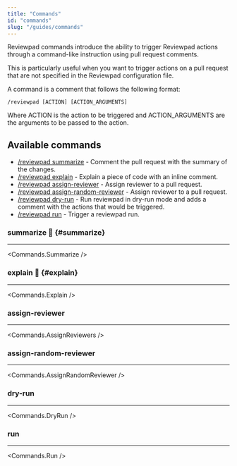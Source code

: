 ```yaml
---
title: "Commands"
id: "commands"
slug: "/guides/commands"
---
```



Reviewpad commands introduce the ability to trigger Reviewpad actions through a command-like instruction using pull request comments.

This is particularly useful when you want to trigger actions on a pull request that are not specified in the Reviewpad configuration file.

A command is a comment that follows the following format:

```shell
/reviewpad [ACTION] [ACTION_ARGUMENTS]
```

Where ACTION is the action to be triggered and ACTION_ARGUMENTS are the arguments to be passed to the action.

## Available commands

* [/reviewpad summarize](#summarize) - Comment the pull request with the summary of the changes.
* [/reviewpad explain](#explain) - Explain a piece of code with an inline comment.
* [/reviewpad assign-reviewer](#assign-reviewer) - Assign reviewer to a pull request.
* [/reviewpad assign-random-reviewer](#assign-random-reviewer) - Assign reviewer to a pull request.
* [/reviewpad dry-run](#dry-run) - Run reviewpad in dry-run mode and adds a comment with the actions that would be triggered.
* [/reviewpad run](#run) - Trigger a reviewpad run.

### summarize 🧪 {#summarize}

---

<Commands.Summarize />

### explain 🧪 {#explain}

---

<Commands.Explain />

### assign-reviewer

---

<Commands.AssignReviewers />

### assign-random-reviewer

---

<Commands.AssignRandomReviewer />

### dry-run

---

<Commands.DryRun />

### run

---

<Commands.Run />
